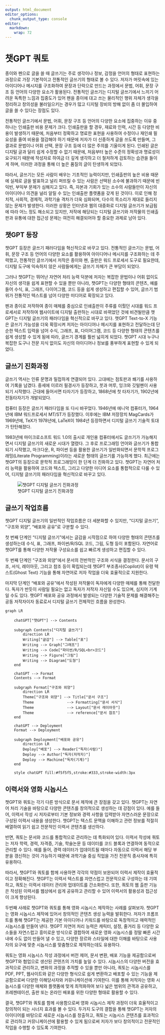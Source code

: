 ```yaml
---
output: html_document
editor_options: 
  chunk_output_type: console
editor: 
  markdown: 
    wrap: 72
---
```



# 챗GPT 쿼토

종이와 펜으로 글을 쓸 때 글쓰기는 주로 생각이나 정보, 감정을 언어의
형태로 표현하는 과정으로 가장 기본적이고 전통적인 글쓰기의 형태로 볼 수
있다. 저자가 머릿속에 있는 아이디어나 메시지를 구조화하여 문장과
단락으로 만드는 과정에서 문법, 어휘, 문장 구조 등 언어의 다양한 요소가
활용된다. 전통적인 글쓰기는 디지털 글쓰기에서 느끼기 어려운 독특한
느낌과 집중도가 있어 펜을 종이에 대고 쓰는 물리적인 행위 자체가 생각을
정리하고 창의성을 불러일으키는 경우가 많고 디지털 장비의 방해 없이 좀 더
몰입하여 글을 쓸 수 있다는 장점도 있다.

전통적인 글쓰기에서 문법, 어휘, 문장 구조 등 언어의 다양한 요소에
집중하는 이유 중 하나는 인쇄출판 비용 문제가 크다. 인쇄출판을 할 경우,
재료와 인력, 시간 등 다양한 비용이 발생하기 때문에, 처음부터 정확하고
명료한 표현을 사용하여 수정이나 재인쇄 필요성을 줄여 비용을 절감해야
하기 때문에 저자가 더 신중하게 글을 쓰도록 만들며, 그 결과로 문법이나
어휘 선택, 문장 구조 등에 더 많은 주의를 기울이게 된다. 인쇄된 글은
디지털 글과 달리 쉽게 수정할 수 없기 때문에, 처음부터 높은 수준의
정확성과 명료성이 요구되기 때문에 작성자로 하여금 더 깊게 생각하고 더
철저하게 검토하는 습관을 들이게 하며, 이러한 과정을 통해 더 높은 품질의
글이 탄생하게 되었다.

따라서, 글쓰기는 모든 사람이 배우는 기초적인 능력이지만, 인쇄출판의 높은
비용 때문에 실제로 글을 발표하고 널리 퍼뜨릴 수 있는 사람은 선택된
소수에 불과하기 때문에 빈익빈, 부익부 문제가 심해지고 있다. 즉, 자본과
기회가 있는 소수의 사람들만이 자신의 아이디어나 의견을 널리 알릴 수 있는
인쇄출판 플랫폼을 갖게 된 것이다. 이로 인해 정치적, 사회적, 경제적,
과학기술 격차가 더욱 심화되며, 다수의 목소리가 제대로 들리지 않는 문제가
발생한다. 이러한 상황은 인터넷과 웹의 대중화로 디지털 글쓰기가 보급됨에
따라 어느 정도 해소되고 있지만, 저작에 해당되는 디지털 글쓰기와 저작물의
인쇄출판과 유통에 대한 접근성 문제는 여전히 해결되어야 할 중요한 과제로
남아 있다.

## 챗GPT 등장

챗GPT 등장은 글쓰기 패러다임을 혁신적으로 바꾸고 있다. 전통적인 글쓰기는
문법, 어휘, 문장 구조 등 언어의 다양한 요소를 활용하여 아이디어나
메시지를 구조화하는 데 주력했고, 전통적인 글쓰기에서 저작은 종이와 펜,
출판은 워드 프로세서 도구로 필요한데, 디지털 도구에 익숙하지 않은
사람들에게는 글쓰기 자체가 큰 부담이 되었다.

그러나 챗GPT는 뛰어난 자연어 처리 능력 덕분에 저자는 복잡한 문법이나
어휘 없이도 자신의 생각을 쉽게 표현할 수 있을 뿐만 아니라, 챗GPT는
다양한 형태의 콘텐츠, 예를 들어 수식, 표, 그래프, 다이어그램, 코드 등을
쉽게 생성하고 편집할 수 있어, 글쓰기 범위가 전통적인 텍스트를 넘어
다양한 미디어로 확장되고 있다.

펜과 종이로 저작하여 종이 매체를 중심으로 인쇄출판이 주류를 이뤘던
시대를 워드 프로세서로 저작하여 웹사이트에 디지털 출판하는 시대로
바뀌었던 것에 비견될만큼 챗GPT는 디지털 글쓰기의 패러다임을 혁신적으로
바꾸고 있다. 챗GPT Text-to-X 기능은 글쓰기 가능성을 더욱 확장시켜 저자는
아이디어나 메시지를 표현하고 전달하는데 단순한 텍스트 입력을 넘어 수식,
그래프, 표, 다이어그램, 코드 등 다양한 형태의 콘텐츠를 쉽게 생성할 수
있게 됨에 따라, 글쓰기 경계를 훨씬 넓히게 되었다. 챗GPT 시대 누구나
복잡한 도구나 전문 지식 없이도 자신의 아이디어나 정보를 풍부하게 표현할
수 있게 되었다.

## 글쓰기 진화과정

글쓰기 역사는 인류 문명과 밀접하게 연결되어 있다. 고대에는 점토판과
쐐기를 사용하여 기록을 남겼다. 중세에 이르러 필경사가 등장하고, 붓과
머루, 잉크와 깃털펜이 사용되기 시작했다. 근대에 들어서면 타자기가
등장하고, 1868년에 첫 타자기가, 1902년에 전동타자기가 개발되었다.

컴퓨터 등장은 글쓰기 패러다임을 또 다시 바꾸었다. 1946년에 에니악
컴퓨터가, 1964년에 IBM 워드프로세서 MT/ST가 등장했다. 이후에는 IBM
저장장치 MagCards가 1969년에, TeX가 1978년에, LaTeX이 1984년 등장하면서
디지털 글쓰기 기술적 토대가 탄탄해졌다.

1983년에 마이크로소프트 워드 1.0의 출시로 개인용 컴퓨터에서도 글쓰기가
가능해지면서 디지털 글쓰기의 새로운 시대가 열렸다. 그 후로 프로그래밍
언어와 글쓰기가 통합되기 시작했고, 마크다운, R, 파이썬 등을 활용한
글쓰기가 일반화되면서 문학적 프로그래밍(Literate Programming)이라는
새로운 형태의 글쓰기를 가능하게 했다. 최근에는 챗GPT의 등장으로 문학적
프로그래밍이 한 단계 더 진화하고 있다. 챗GPT는 자연어 처리 능력을
활용하여 코드와 텍스트, 그리고 다양한 미디어 요소를 통합적으로 다룰 수
있어, 디지털 글쓰기의 패러다임을 혁신적으로 바꾸고 있다.

![챗GPT 디지털 글쓰기 진화과정](images/writing_history.jpg)

## 글쓰기 작업흐름

챗GPT 디지털 글쓰기의 일반적인 작업흐름은 더 세분화할 수 있지만, "디지털
글쓰기", "구조와 외양", "배포와 공유"로 구분할 수 있다.

첫 번째 단계인 "디지털 글쓰기"에서는 글감을 시작점으로 하여 다양한
형태의 콘텐츠를 생성하는데 수식, 표, 그래프, 파이썬/R/SQL 코드, 그림,
도형 등이 포함된다. 자연어로 챗GPT를 통해 다양한 저작물 구성요소를 쉽고
빠르게 생성하고 편집할 수 있다.

두 번째 단계인 "구조와 외양"에서 문서의 전반적인 구조와 서식을 결정한다.
문서의 구조, 서식, 레이아웃, 그리고 참조 등이 확립되는데 챗GPT
부조종사(Copilot)이 유령 텍스트(Ghost Text) 기능을 통해 자연어로 저자
작업을 더욱 효율적으로 지원한다.

마지막 단계인 "배포와 공유"에서 작성된 저작물이 독자에게 다양한 매체를
통해 전달한다. 독자가 반듯이 사람일 필요는 없고 독자가 저작자 자신일
수도 있으며, 심지어 기계일 수도 있다. 챗GPT 배포와 공유 과정에서
발생되는 다양한 기술적 문제를 해결해주는 공동 저작자이자 동료로서 디지털
글쓰기 전체적인 흐름을 완성한다.

```mermaid

graph LR

    chatGPT["챗GPT"] --> Contents

    subgraph Contents["디지털 글쓰기"]
        direction LR
        Writing["글감"] --> Table["표"]
        Writing --> Graph["그래프"]
        Writing --> Code["파이썬/R/SQL<br>코드"]
        Writing --> Figure["그림"]
        Writing --> Diagram["도형"]        
    end

    chatGPT --> Format
    Contents --> Format

    subgraph Format["구조와 외양"]
        direction LR
        Theme["구조와 외양"] --> Title["문서 구조"]
        Theme               --> Formatting["문서 서식"]
        Theme               --> Layout["문서 레이아웃"]
        Theme               --> reference["문서 참조"]
    end

    chatGPT --> Deployment
    Format --> Deployment

    subgraph Deployment["배포와 공유"]
        direction LR
        Deploy["배포"] --> Reader["독자(사람)"]
        Deploy --> Author["독자(저작자)"]
        Deploy --> Machine["독자(기계)"]
    end

    style chatGPT fill:#f5f5f5,stroke:#333,stroke-width:3px
```

## 이력서와 영화 시놉시스

챗GPT와 쿼토는 각기 다른 방식으로 문서 제작에 큰 장점을 갖고 있다. 
챗GPT는 자연어 처리 기술을 바탕으로 다양한 콘텐츠를 창의적으로 생성하는 데 강점이 있다. 
예를 들어, 이력서 작성 시 저자로부터 기본 정보와 경력 사항을 입력받아 자연스러운 문장으로 구성된 이력서 내용을 생성한다. 챗GPT는 텍스트 문맥을 이해하고 관련 정보를 적절히 배열하여 읽기 쉽고 전문적인 이력서 콘텐츠를 생산하다.

반면, 쿼토는 문서와 코드를 통합적으로 관리하는 데 특화되어 있다. 
이력서 작성에 쿼토는 저자 학력, 경력, 자격증, 기술, 학술논문 등 데이터를 코드 블록과 연결하여 동적으로 관리할 수 있다. 예를 들어, 경력 데이터가 업데이트될 때마다 자동으로 이력서 해당 부분을 갱신하는 것이 가능하기 때문에 과학기술 중심 직업을 가진 전문직 종사자에 특히 유용하다.

따라서, 챗GPT와 쿼토를 함께 사용하면 각각의 약점이 보완되어 이력서 제작이 효율적이고 정확해진다. 챗GPT는 이력서 텍스트를 자연스럽고 전문적으로 구성하는 데 기여하고, 쿼토는 이력서 데이터 관리와 업데이트를 간소화한다. 또한, 쿼토의 웹 출판 기능은 작성된 이력서를 웹상에서 쉽게 공유하고 관리할 수 있어 이력서의 활용성과 접근성이 크게 향상된다.

두번째 사례로 챗GPT와 쿼토를 통해 영화 시놉시스 제작하는 사례를 살펴보자.
챗GPT는 영화 시놉시스 제작에 있어서 창의적인 콘텐츠 생성 능력을 발휘한다. 저자가 프롬프트를 통해 챗GPT는 제공한 기본 아이디어나 키워드를 바탕으로 독창적이고 매력적인 시놉시스를 만들어 낸다. 챗GPT 자연어 처리 능력은 캐릭터, 설정, 줄거리 등 다양한 요소들을 자연스럽고 흥미로운 방식으로 결합하여 새로운 영화 시놉시스를 정말 빠른 시간내에 수도 없이 만들어 낼 수 있고, 다양한 장르와 스타일에 대한 이해를 바탕으로 사용자의 요구에 맞춘 시놉시스를 맞춤형으로 제작하는데도 유용하다.

쿼토는 영화 시놉시스 작성 과정에서 버전 제어, 문서 변환, 배포 기능을 제공함으로써 챗GPT와 협업으로 생산된 콘텐츠의 가치를 높일 수 있다. 시놉시스의 다양한 버전을 효과적으로 관리하고, 변화의 과정을 추적할 수 있을 뿐만 아니라, 쿼토는 시놉시스를 PDF, PPT, 웹사이트와 같은 다양한 형식으로 쉽게 변환하고 배포할 수 있는 기능을 제공함으로써 다양한 이해당사자와 커뮤니케이션에 기여한다. 이를 통해 저작자는 영화 시놉시스를 다양한 매체와 플랫폼에 맞게 최적화하여 보다 넓은 범위의 관객과 공유하고, 프레젠테이션, 출판 또는 온라인 배포를 위한 다양한 형태로 활용할 수 있다. 

결국, 챗GPT와 쿼토를 함께 사용함으로써 영화 시놉시스 제작 과정이 더욱 효율적이고 창의적이 되는 시너지 효과를 볼 수 있다. 두가지 도구의 결합을 통해 챗GPT는 저자의 아이디어를 바탕으로 새로운 시놉시스를 창출하고, 쿼토는 시놉시스 콘텐츠를 효과적으로 관리하고 커뮤니케이션에 활용할 수 있게 됨으로써 저자가 보다 창의적이고 전문적인 작업을 수행할 수 있도록 기여한다.



